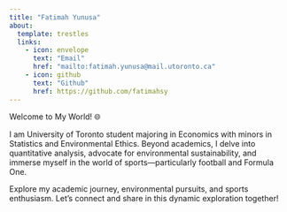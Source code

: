 ```yaml
---
title: "Fatimah Yunusa"
about:
  template: trestles
  links: 
    - icon: envelope
      text: "Email"
      href: "mailto:fatimah.yunusa@mail.utoronto.ca"
    - icon: github
      text: "Github"
      href: https://github.com/fatimahsy 
---
```


Welcome to My World! 🌐

I am University of Toronto student majoring in Economics with minors in Statistics and Environmental Ethics. Beyond academics, I delve into quantitative analysis, advocate for environmental sustainability, and immerse myself in the world of sports—particularly football and Formula One.

Explore my academic journey, environmental pursuits, and sports enthusiasm. Let's connect and share in this dynamic exploration together!